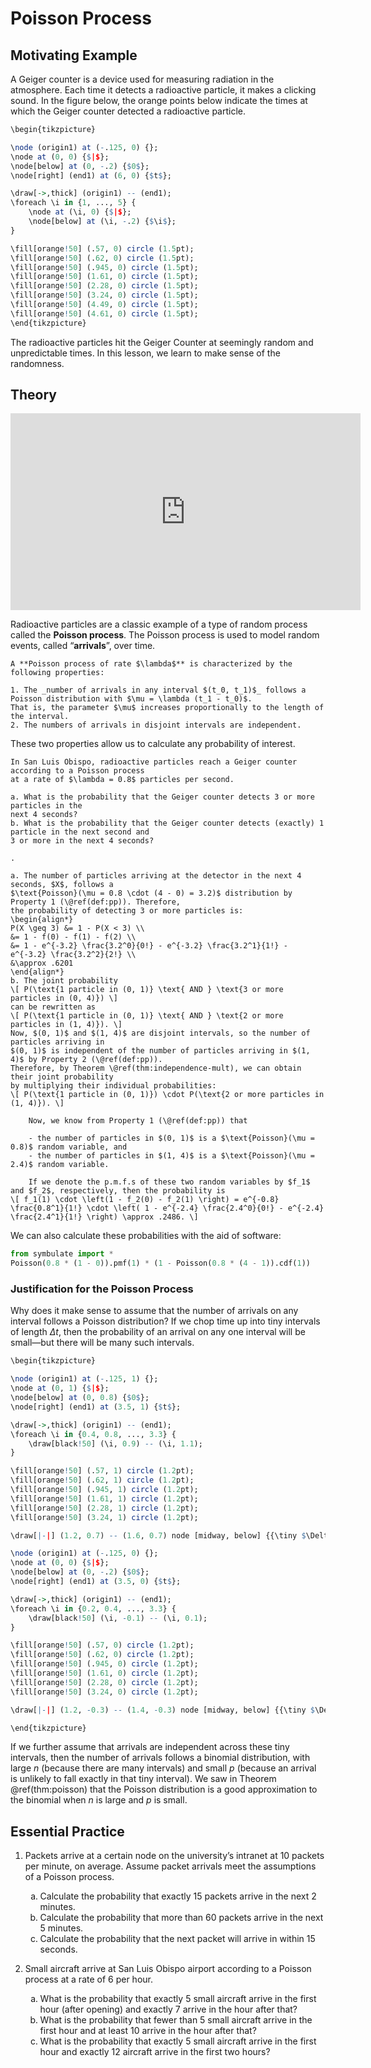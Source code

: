 # Poisson Process {#poisson-process}

## Motivating Example {-}

A Geiger counter is a device used for measuring radiation in the atmosphere. Each time it detects a radioactive particle, 
it makes a clicking sound. In the figure below, the orange points below indicate the times at which the Geiger counter 
detected a radioactive particle.

```r

\begin{tikzpicture}

\node (origin1) at (-.125, 0) {};
\node at (0, 0) {$|$};
\node[below] at (0, -.2) {$0$};
\node[right] (end1) at (6, 0) {$t$};

\draw[->,thick] (origin1) -- (end1);
\foreach \i in {1, ..., 5} {
	\node at (\i, 0) {$|$};
	\node[below] at (\i, -.2) {$\i$};
}

\fill[orange!50] (.57, 0) circle (1.5pt);
\fill[orange!50] (.62, 0) circle (1.5pt);
\fill[orange!50] (.945, 0) circle (1.5pt);
\fill[orange!50] (1.61, 0) circle (1.5pt);
\fill[orange!50] (2.28, 0) circle (1.5pt);
\fill[orange!50] (3.24, 0) circle (1.5pt);
\fill[orange!50] (4.49, 0) circle (1.5pt);
\fill[orange!50] (4.61, 0) circle (1.5pt);
\end{tikzpicture}
```

The radioactive particles hit the Geiger Counter at seemingly random and unpredictable times. In this 
lesson, we learn to make sense of the randomness.

## Theory {-}

<iframe width="560" height="315" src="https://www.youtube.com/embed/TgoUx88eSVE" frameborder="0" allow="accelerometer; autoplay; encrypted-media; gyroscope; picture-in-picture" allowfullscreen></iframe>

Radioactive particles are a classic example of a type of random process called the **Poisson process**. 
The Poisson process is used to model random events, called "**arrivals**", over time.

```definition
A **Poisson process of rate $\lambda$** is characterized by the following properties:

1. The _number of arrivals in any interval $(t_0, t_1)$_ follows a Poisson distribution with $\mu = \lambda (t_1 - t_0)$. 
That is, the parameter $\mu$ increases proportionally to the length of the interval.
2. The numbers of arrivals in disjoint intervals are independent.
```

These two properties allow us to calculate any probability of interest.

```example

In San Luis Obispo, radioactive particles reach a Geiger counter according to a Poisson process 
at a rate of $\lambda = 0.8$ particles per second. 

a. What is the probability that the Geiger counter detects 3 or more particles in the 
next 4 seconds?
b. What is the probability that the Geiger counter detects (exactly) 1 particle in the next second and 
3 or more in the next 4 seconds?
```

```solution
.

a. The number of particles arriving at the detector in the next 4 seconds, $X$, follows a 
$\text{Poisson}(\mu = 0.8 \cdot (4 - 0) = 3.2)$ distribution by Property 1 (\@ref(def:pp)). Therefore,
the probability of detecting 3 or more particles is:
\begin{align*}
P(X \geq 3) &= 1 - P(X < 3) \\
&= 1 - f(0) - f(1) - f(2) \\
&= 1 - e^{-3.2} \frac{3.2^0}{0!} - e^{-3.2} \frac{3.2^1}{1!} - e^{-3.2} \frac{3.2^2}{2!} \\
&\approx .6201
\end{align*}
b. The joint probability
\[ P(\text{1 particle in (0, 1)} \text{ AND } \text{3 or more particles in (0, 4)}) \]
can be rewritten as 
\[ P(\text{1 particle in (0, 1)} \text{ AND } \text{2 or more particles in (1, 4)}). \]
Now, $(0, 1)$ and $(1, 4)$ are disjoint intervals, so the number of particles arriving in 
$(0, 1)$ is independent of the number of particles arriving in $(1, 4)$ by Property 2 (\@ref(def:pp)). 
Therefore, by Theorem \@ref(thm:independence-mult), we can obtain their joint probability 
by multiplying their individual probabilities:
\[ P(\text{1 particle in (0, 1)}) \cdot P(\text{2 or more particles in (1, 4)}). \]

    Now, we know from Property 1 (\@ref(def:pp)) that 

    - the number of particles in $(0, 1)$ is a $\text{Poisson}(\mu = 0.8)$ random variable, and
    - the number of particles in $(1, 4)$ is a $\text{Poisson}(\mu = 2.4)$ random variable.

    If we denote the p.m.f.s of these two random variables by $f_1$ and $f_2$, respectively, then the probability is 
\[ f_1(1) \cdot \left(1 - f_2(0) - f_2(1) \right) = e^{-0.8} \frac{0.8^1}{1!} \cdot \left( 1 - e^{-2.4} \frac{2.4^0}{0!} - e^{-2.4} \frac{2.4^1}{1!} \right) \approx .2486. \]
```

We can also calculate these probabilities with the aid of software:
```python
from symbulate import *
Poisson(0.8 * (1 - 0)).pmf(1) * (1 - Poisson(0.8 * (4 - 1)).cdf(1))
```

### Justification for the Poisson Process {-}

Why does it make sense to assume that the number of arrivals on any interval 
follows a Poisson distribution? If we chop time up into tiny intervals of length $\Delta t$, 
then the probability of an arrival on any one interval will be small---but there will be many such intervals.

```r

\begin{tikzpicture}

\node (origin1) at (-.125, 1) {};
\node at (0, 1) {$|$};
\node[below] at (0, 0.8) {$0$};
\node[right] (end1) at (3.5, 1) {$t$};

\draw[->,thick] (origin1) -- (end1);
\foreach \i in {0.4, 0.8, ..., 3.3} {
	\draw[black!50] (\i, 0.9) -- (\i, 1.1);
}

\fill[orange!50] (.57, 1) circle (1.2pt);
\fill[orange!50] (.62, 1) circle (1.2pt);
\fill[orange!50] (.945, 1) circle (1.2pt);
\fill[orange!50] (1.61, 1) circle (1.2pt);
\fill[orange!50] (2.28, 1) circle (1.2pt);
\fill[orange!50] (3.24, 1) circle (1.2pt);

\draw[|-|] (1.2, 0.7) -- (1.6, 0.7) node [midway, below] {{\tiny $\Delta t$}};

\node (origin1) at (-.125, 0) {};
\node at (0, 0) {$|$};
\node[below] at (0, -.2) {$0$};
\node[right] (end1) at (3.5, 0) {$t$};

\draw[->,thick] (origin1) -- (end1);
\foreach \i in {0.2, 0.4, ..., 3.3} {
	\draw[black!50] (\i, -0.1) -- (\i, 0.1);
}

\fill[orange!50] (.57, 0) circle (1.2pt);
\fill[orange!50] (.62, 0) circle (1.2pt);
\fill[orange!50] (.945, 0) circle (1.2pt);
\fill[orange!50] (1.61, 0) circle (1.2pt);
\fill[orange!50] (2.28, 0) circle (1.2pt);
\fill[orange!50] (3.24, 0) circle (1.2pt);

\draw[|-|] (1.2, -0.3) -- (1.4, -0.3) node [midway, below] {{\tiny $\Delta t$}};

\end{tikzpicture}
```

If we further assume that arrivals are independent across these tiny intervals, then 
the number of arrivals follows a binomial distribution, with large $n$ (because there are many intervals) 
and small $p$ (because an arrival is unlikely to fall exactly in that tiny interval). 
We saw in Theorem \@ref(thm:poisson) that the Poisson distribution is a good approximation to the binomial 
when $n$ is large and $p$ is small. 


## Essential Practice {-}

1. Packets arrive at a certain node on the university’s intranet at 10 packets per minute, on average.
Assume packet arrivals meet the assumptions of a Poisson process.

    a. Calculate the probability that exactly 15 packets arrive in the next 2 minutes.
    b. Calculate the probability that more than 60 packets arrive in the next 5 minutes.
    c. Calculate the probability that the next packet will arrive in within 15 seconds.

2. Small aircraft arrive at San Luis Obispo airport according to a Poisson process at a rate of 6 per hour.

    a. What is the probability that exactly 5 small aircraft arrive in the first hour (after opening) and exactly 7 arrive 
    in the hour after that?
    b. What is the probability that fewer than 5 small aircraft arrive in the first hour and 
    at least 10 arrive in the hour after that?
    c. What is the probability that exactly 5 small aircraft arrive in the first hour and exactly 12 aircraft 
    arrive in the first two hours?
